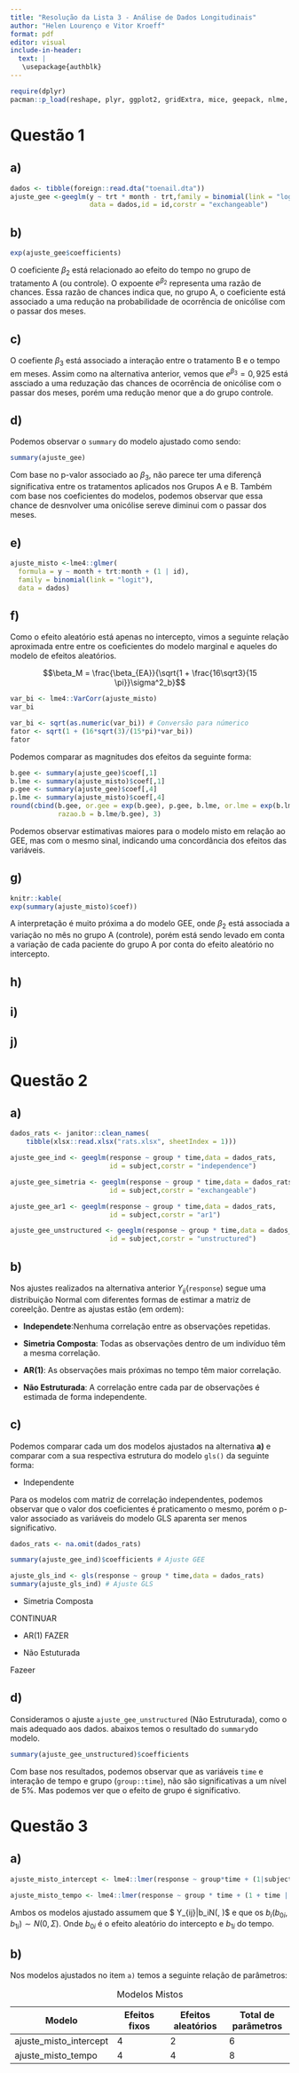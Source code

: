 ```yaml
---
title: "Resolução da Lista 3 - Análise de Dados Longitudinais"
author: "Helen Lourenço e Vitor Kroeff"
format: pdf
editor: visual
include-in-header:
  text: |
   \usepackage{authblk}
---
```


```r
require(dplyr)
pacman::p_load(reshape, plyr, ggplot2, gridExtra, mice, geepack, nlme, lme4, Matrix, janitor)
```

# Questão 1

## a) {.smaller}

```r
dados <- tibble(foreign::read.dta("toenail.dta"))
ajuste_gee <-geeglm(y ~ trt * month - trt,family = binomial(link = "logit"),
                    data = dados,id = id,corstr = "exchangeable")
```

## b)

```r
exp(ajuste_gee$coefficients)

```

O coeficiente $\beta_2$ está relacionado ao efeito do tempo no grupo de tratamento A (ou controle). O expoente $e^{\beta_2}$ representa uma razão de chances. Essa razão de chances indica que, no grupo A, o coeficiente está associado a uma redução na probabilidade de ocorrência de onicólise com o passar dos meses.

## c)

O coefiente $\beta_3$ está associado a interação entre o tratamento B e o tempo em meses. Assim como na alternativa anterior, vemos que $e^{\beta_3} = 0,925$ está assciado a uma reduzação das chances de ocorrência de onicólise com o passar dos meses, porém uma redução menor que a do grupo controle.

## d) {.smaller}

Podemos observar o `summary` do modelo ajustado como sendo:

```r
summary(ajuste_gee)
```

Com base no p-valor associado ao $\beta_3$, não parece ter uma diferençã significativa entre os tratamentos aplicados nos Grupos A e B. Também com base nos coeficientes do modelos, podemos observar que essa chance de desnvolver uma onicólise sereve diminui com o passar dos meses.

## e)

```r

ajuste_misto <-lme4::glmer(
  formula = y ~ month + trt:month + (1 | id), 
  family = binomial(link = "logit"),         
  data = dados)
```

## f)

Como o efeito aleatório está apenas no intercepto, vimos a seguinte relação aproximada entre entre os coeficientes do modelo marginal e aqueles do modelo de efeitos aleatórios.

$$\beta_M = \frac{\beta_{EA}}{\sqrt{1 + \frac{16\sqrt3}{15 \pi}}\sigma^2_b}$$

```r
var_bi <- lme4::VarCorr(ajuste_misto)
var_bi

```

```r
var_bi <- sqrt(as.numeric(var_bi)) # Conversão para númerico
fator <- sqrt(1 + (16*sqrt(3)/(15*pi)*var_bi))
fator
```

Podemos comparar as magnitudes dos efeitos da seguinte forma:

```r
b.gee <- summary(ajuste_gee)$coef[,1]
b.lme <- summary(ajuste_misto)$coef[,1]
p.gee <- summary(ajuste_gee)$coef[,4]
p.lme <- summary(ajuste_misto)$coef[,4]
round(cbind(b.gee, or.gee = exp(b.gee), p.gee, b.lme, or.lme = exp(b.lme), p.lme,
            razao.b = b.lme/b.gee), 3)

```

Podemos observar estimativas maiores para o modelo misto em relação ao GEE, mas com o mesmo sinal, indicando uma concordância dos efeitos das variáveis.

## g)

```r
knitr::kable(
exp(summary(ajuste_misto)$coef))
```

A interpretação é muito próxima a do modelo GEE, onde $\beta_2$ está associada a variação no mês no grupo A (controle), porém está sendo levado em conta a variação de cada paciente do grupo A por conta do efeito aleatório no intercepto.

## h)

## i)

## j)

# Questão 2

## a)

```r
dados_rats <- janitor::clean_names(
    tibble(xlsx::read.xlsx("rats.xlsx", sheetIndex = 1)))
```

```r

ajuste_gee_ind <- geeglm(response ~ group * time,data = dados_rats,
                         id = subject,corstr = "independence")

ajuste_gee_simetria <- geeglm(response ~ group * time,data = dados_rats,
                         id = subject,corstr = "exchangeable")

ajuste_gee_ar1 <- geeglm(response ~ group * time,data = dados_rats,
                         id = subject,corstr = "ar1")

ajuste_gee_unstructured <- geeglm(response ~ group * time,data = dados_rats,
                         id = subject,corstr = "unstructured")

```

## b)

Nos ajustes realizados na alternativa anterior $Y_{ij}$(`response`) segue uma distribuição Normal com diferentes formas de estimar a matriz de coreelção. Dentre as ajustas estão (em ordem):

-   **Independete**:Nenhuma correlação entre as observações repetidas.

-   **Simetria Composta**: Todas as observações dentro de um indivíduo têm a mesma correlação.

-   **AR(1)**: As observações mais próximas no tempo têm maior correlação.

-   **Não Estruturada**: A correlação entre cada par de observações é estimada de forma independente.

## c)

Podemos comparar cada um dos modelos ajustados na alternativa **a)** e comparar com a sua respectiva estrutura do modelo `gls()` da seguinte forma:

- Independente

Para os modelos com matriz de correlação independentes, podemos observar que o valor dos coeficientes é praticamento o mesmo, porém o p-valor associado as variáveis do modelo GLS aparenta ser menos significativo.

```r
dados_rats <- na.omit(dados_rats)

summary(ajuste_gee_ind)$coefficients # Ajuste GEE

ajuste_gls_ind <- gls(response ~ group * time,data = dados_rats)
summary(ajuste_gls_ind) # Ajuste GLS

```

- Simetria Composta

CONTINUAR

- AR(1)
FAZER

- Não Estuturada

Fazeer

## d)

Consideramos o ajuste `ajuste_gee_unstructured` (Não Estruturada), como o mais adequado aos dados. abaixos temos o resultado do `summary`do modelo.


```r

summary(ajuste_gee_unstructured)$coefficients

```

Com base nos resultados, podemos observar que as variáveis `time` e interação de tempo e grupo (`group::time`), não são significativas a um nível de 5%. Mas podemos ver que o efeito de grupo é significativo.

# Questão 3

## a)

```r
ajuste_misto_intercept <- lme4::lmer(response ~ group*time + (1|subject), data = dados_rats) # Intercpto aleatório

ajuste_misto_tempo <- lme4::lmer(response ~ group * time + (1 + time | subject), data = dados_rats) # Intercepto e Tempo aleatório
```

Ambos os modelos ajustado assumem que \$ Y\_{ij}\|b_i\sim N(\mu, \sigma)\$ e que os $b_i(b_{0i}, b_{1i}) \sim N(0, \Sigma)$. Onde $b_{0i}$ é o efeito aleatório do intercepto e $b_{1i}$ do tempo.

## b)

Nos modelos ajustados no item `a)` temos a seguinte relação de parâmetros:

| Modelo                 | Efeitos fixos | Efeitos aleatórios | Total de parâmetros |
|--------------------|-----------------|-----------------|------------------|
| ajuste_misto_intercept | 4             | 2                  | 6                   |
| ajuste_misto_tempo     | 4             | 4                  | 8                   |

: Modelos Mistos

